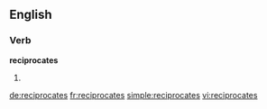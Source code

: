 ==English==

===Verb===
'''reciprocates'''

# {{third-person singular of|reciprocate}}

[[de:reciprocates]]
[[fr:reciprocates]]
[[simple:reciprocates]]
[[vi:reciprocates]]
